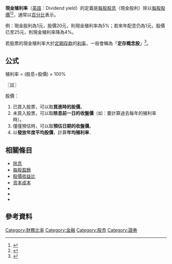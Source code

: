 {{NoteTA
|T=zh-hans:股息率; zh-hant:現金殖利率;
|1=zh-hans:股息率; zh-hant:現金殖利率;
|2=zh-hans:市盈率; zh-hant:股價收益比;
}}

'''現金殖利率'''（[[英語|英語]]：Dividend yield）的定義是[[股息|每股股息]]（現金股利）除以[[股價|每股股價]]<ref>{{Cite web |url=http://www.investopedia.com/terms/d/dividendyield.asp |title=Dividend Yield Definition |access-date=2015-10-01 |archive-date=2021-04-21 |archive-url=https://web.archive.org/web/20210421172426/http://www.investopedia.com/terms/d/dividendyield.asp |dead-url=no }}</ref><ref name="法意研究部2012">{{cite book|author=法意研究部|title=法意教你Y!選股獲利秘技|url=http://books.google.com/books?id=94_vAwAAQBAJ&pg=PA167|date=9 February 2012|publisher=法意資產管理有限公司|isbn=978-986-85921-7-9|pages=167–}}</ref>，通常以[[百分比|百分比]]表示。

例：現金股利為1元，股價20元，則現金殖利率為5%；若來年配息仍為1元，股價已至25元，則現金殖利率降為4%。

若股票的現金殖利率大於[[定期存款|定期存款]]的[[利率|利率]]，一般會稱為「'''定存概念股'''」<ref name="孫伊廷2011">{{cite book|author=孫伊廷|title=看懂新聞學會避開風險，精準命中投資標的|url=http://books.google.com/books?id=r5HcAgAAQBAJ&pg=PA32|date=12 September 2011|publisher=商周出版|isbn=978-986-272-021-9|pages=32–}}</ref>。

==公式==
殖利率 = (股息÷股價) × 100%

〖註〗
;股價：
#已買入股票，可以取'''買進時的股價'''。
#未買入股票，可以取'''除息前一日的收盤價'''（如：要計算過去每年的殖利率時）。
#僅僅預估時，可以取'''預估日期的收盤價'''。
#以'''發放年度平均股價'''，計算'''年均殖利率'''．

==相關條目==
*[[除息|除息]]
*[[每股盈餘|每股盈餘]]
*[[股價收益比|股價收益比]]
*[[资本成本|资本成本]]
*{{le|股息支付率|Dividend payout ratio}}
*{{le|盈餘殖利率|Earnings yield}}
*{{le|清理股权分配|Liquidating distribution}}

==參考資料==
{{reflist}}

{{金融小作品}}
{{金融市場}}
[[Category:財務比率|Category:財務比率]]
[[Category:金融|Category:金融]]
[[Category:股市|Category:股市]]
[[Category:證券|Category:證券]]